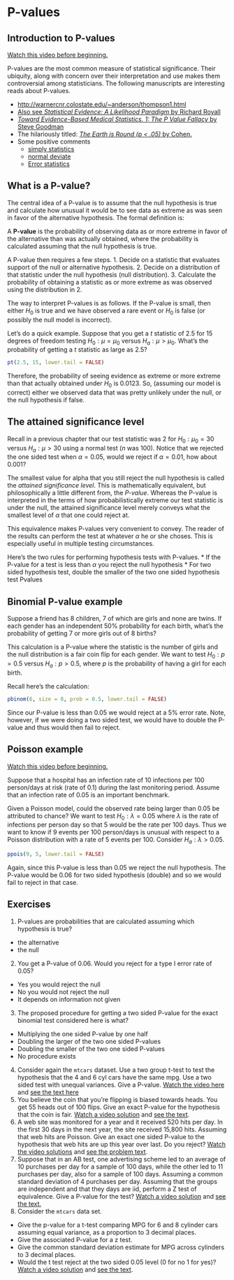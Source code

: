 # P-values

## Introduction to P-values
[Watch this video before beginning.](http://youtu.be/Ky68x_7iK6c?list=PLpl-gQkQivXiBmGyzLrUjzsblmQsLtkzJ)

P-values are the most common measure of statistical significance.
Their ubiquity, along with concern over their interpretation and use
makes them controversial among statisticians.
The following manuscripts are interesting reads about P-values.

* [http://warnercnr.colostate.edu/~anderson/thompson1.html](http://warnercnr.colostate.edu/~anderson/thompson1.html)
* [Also see *Statistical Evidence: A Likelihood Paradigm* by Richard Royall](http://www.crcpress.com/product/isbn/9780412044113)
* [*Toward Evidence-Based Medical Statistics. 1: The P Value Fallacy* by Steve Goodman](https://scholar.google.com/scholar?q=towards+evidence+based+medical+statistics+the+p-value+fallacy&hl=en&as_sdt=0&as_vis=1&oi=scholart&sa=X&ei=uOTjVNHdG4anggSMlYOwBQ&ved=0CBsQgQMwAA)
* The hilariously titled: [*The Earth is Round (p < .05)* by Cohen.](http://www.scopus.com/record/display.url?eid=2-s2.0-0039802908&origin=inward&txGid=BBE363C58BE8785BFF9E71AB60004733.ZmAySxCHIBxxTXbnsoe5w%3a2)
* Some positive comments
  * [simply statistics](http://simplystatistics.org/2012/01/06/p-values-and-hypothesis-testing-get-a-bad-rap-but-we/)
  * [normal deviate](http://normaldeviate.wordpress.com/2013/03/14/double-misunderstandings-about-p-values/)
  * [Error statistics](http://errorstatistics.com/2013/06/14/p-values-cant-be-trusted-except-when-used-to-argue-that-p-values-cant-be-trusted/)


## What is a P-value?

The central idea of a P-value is to assume that the null hypothesis is true and
calculate how unusual it would be to see data as extreme as was seen
in favor of the alternative hypothesis. The formal definition is:

A **P-value** is the probability of observing data as or more extreme in
favor of the alternative than was actually obtained, where the probability
is calculated assuming that the null hypothesis is true.


A P-value then requires a few steps.
1. Decide on a statistic that evaluates support of the null or alternative hypothesis.
2. Decide on a distribution of that statistic under the null hypothesis (null distribution).
3. Calculate the probability of obtaining a statistic as or more extreme as was observed
using the distribution in 2.

The way to interpret P-values is as follows. If the P-value is small, then either $H_0$ is true and we have observed a rare event or $H_0$ is false (or possibly the null model is incorrect).

Let's do a quick example. Suppose that you get a *t* statistic of 2.5
for 15 degrees of freedom  testing $H_0:\mu = \mu_0$
versus $H_a : \mu > \mu_0$.
What's the probability of getting a *t* statistic as large as 2.5?


```r
pt(2.5, 15, lower.tail = FALSE)
```


Therefore, the probability of seeing evidence as extreme or more extreme than that actually obtained under $H_0$ is 0.0123. So, (assuming our model is correct)
either we observed data that was pretty unlikely under the null, or the null
hypothesis if false.

## The attained significance level

Recall in a previous chapter that our
test statistic was 2 for $H_0 : \mu_0  = 30$ versus $H_a:\mu > 30$
using a normal test ($n$ was 100). Notice that we rejected the one
sided test when $\alpha = 0.05$, would we reject if $\alpha = 0.01$,
how about 0.001?

The smallest value for alpha that you still reject the null hypothesis is called
the *attained significance level*.
This is mathematically equivalent, but philosophically a little different from,
the *P-value*. Whereas the P-value is interpreted in the terms of how
probabilistically extreme our test statistic is under the null, the attained
significance level merely conveys what the smallest level of $\alpha$
that one could reject at.


This equivalence makes P-values very convenient to convey. The reader of
the results can perform the test at whatever $\alpha$ he or she
choses. This is especially useful in multiple testing circumstances.

Here's the two rules for performing hypothesis tests with P-values.
* If the P-value for a test is less than $\alpha$ you reject the null hypothesis
* For two sided hypothesis test, double the smaller of the two one
  sided hypothesis test Pvalues


## Binomial P-value example
Suppose a friend has 8 children, 7 of which are girls and none are twins.
If each gender has an independent 50% probability for each birth,
what's the probability of getting 7 or more girls out of 8 births?

This calculation is a P-value where the statistic is the number of girls
and the null distribution is a fair coin flip for each gender. We want to test
$H_0: p=0.5$ versus $H_a: p > 0.5$, where $p$ is the
probability of having a girl for each birth.

Recall here's the calculation:


```r
pbinom(6, size = 8, prob = 0.5, lower.tail = FALSE)
```


Since our P-value is less than 0.05 we would reject at a 5% error rate. Note,
however, if we were doing a two sided test, we would have to double the P-value
and thus would then fail to reject.

## Poisson example
[Watch this video before beginning.](http://youtu.be/Tcw2OVyEX3s?list=PLpl-gQkQivXiBmGyzLrUjzsblmQsLtkzJ )

Suppose that a hospital has an infection rate of
10 infections per 100 person/days at risk (rate of 0.1)
during the last monitoring period. Assume that an infection rate of 0.05
is an important benchmark.

Given a Poisson model, could the observed rate being larger than
0.05 be attributed to chance? We want to test $H_0: \lambda = 0.05$
where $\lambda$ is the rate of infections per person day so that
5 would be the rate per 100 days. Thus we want to know if 9 events per
100 person/days is unusual
with respect to a Poisson distribution with a rate of 5 events per 100.
Consider $H_a: \lambda > 0.05$.


```r
ppois(9, 5, lower.tail = FALSE)
```


Again, since this P-value is less than 0.05 we reject the null hypothesis.
The P-value would be 0.06 for  two sided hypothesis (double) and so we would
fail to reject in that case.

## Exercises
1. P-values are probabilities that are calculated assuming which hypothesis is true?
  - the alternative
  - the null
2. You get a P-value of 0.06. Would you reject for a type I error rate of 0.05?
  - Yes you would reject the null
  - No you would not reject the null
  - It depends on information not given
3. The proposed procedure for getting a two sided P-value for the exact binomial test considered here is what?
  - Multiplying the one sided P-value by one half
  - Doubling the larger of the two one sided P-values
  - Doubling the smaller of the two one sided P-values
  - No procedure exists
4. Consider again the `mtcars` dataset. Use a two group t-test to test
  the hypothesis that the 4 and 6 cyl cars have the same mpg.  Use
  a two sided test with unequal variances. Give a P-value. [Watch the video here](https://www.youtube.com/watch?v=Zo5TirzS9rU&list=PLpl-gQkQivXhHOcVeU3bSJg78zaDYbP9L&index=28)
  and [see the text here](http://bcaffo.github.io/courses/06_StatisticalInference/homework/hw4.html#4)
5. You believe the coin that you're flipping is biased towards heads. You get 55 heads out of
100 flips. Give an exact P-value for the hypothesis that the coin is fair. [Watch a video solution](https://www.youtube.com/watch?v=0sqOErsfhqo&list=PLpl-gQkQivXhHOcVeU3bSJg78zaDYbP9L&index=30)
and [see the text](http://bcaffo.github.io/courses/06_StatisticalInference/homework/hw4.html#6).
6. A web site was monitored for a year and it received 520 hits per day. In the first
30 days in the next year, the site received 15,800 hits. Assuming that web hits
are Poisson. Give an exact one sided P-value to the hypothesis that web hits are up this year over last. Do you reject? [Watch the video solutions](https://www.youtube.com/watch?v=cE_88-Q7TX0&index=31&list=PLpl-gQkQivXhHOcVeU3bSJg78zaDYbP9L) and [see the problem text](http://bcaffo.github.io/courses/06_StatisticalInference/homework/hw4.html#7).
7. Suppose that in an AB test, one advertising scheme led to an average of 10 purchases per day for a sample of 100 days, while the other led to 11 purchases per day, also for a sample of 100 days.
Assuming a common standard deviation of 4 purchases per day.
Assuming that the groups are independent and that they days are iid, perform a Z test of
equivalence. Give a P-value for the test? [Watch a video solution](https://www.youtube.com/watch?v=Or4ly4rOiaA&index=32&list=PLpl-gQkQivXhHOcVeU3bSJg78zaDYbP9L) and [see the
text.](http://bcaffo.github.io/courses/06_StatisticalInference/homework/hw4.html#8)
8. Consider the `mtcars` data set.
  * Give the p-value for a t-test comparing MPG for 6 and 8 cylinder cars assuming equal variance, as a proportion to 3 decimal places.
  * Give the associated P-value for a z test.
  * Give the common standard deviation estimate for MPG across cylinders to 3 decimal places.
  * Would the t test reject at the two sided 0.05 level (0 for no 1 for yes)?
[Watch a video solution](https://www.youtube.com/watch?v=m0B5p0w2wJI&list=PLpl-gQkQivXhHOcVeU3bSJg78zaDYbP9L&index=37) and [see the text](http://bcaffo.github.io/courses/06_StatisticalInference/homework/hw4.html#13). 
